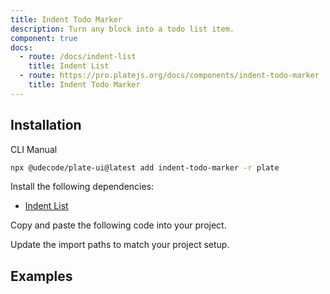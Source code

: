 ```yaml
---
title: Indent Todo Marker
description: Turn any block into a todo list item.
component: true
docs:
  - route: /docs/indent-list
    title: Indent List
  - route: https://pro.platejs.org/docs/components/indent-todo-marker
    title: Indent Todo Marker
---
```


## Installation

<Tabs defaultValue="cli">

<TabsList>
<TabsTrigger value="cli">CLI</TabsTrigger>
<TabsTrigger value="manual">Manual</TabsTrigger>
</TabsList>
<TabsContent value="cli">

```bash
npx @udecode/plate-ui@latest add indent-todo-marker -r plate
```

</TabsContent>

<TabsContent value="manual">

<Steps>

<Step>

Install the following dependencies:

- [Indent List](/docs/indent-list)

</Step>

<Step>

Copy and paste the following code into your project.

</Step>

<ComponentSource src="../../templates/plate-playground-template/src/components/plate-ui/indent-todo-marker.tsx" />

<Step>

Update the import paths to match your project setup.

</Step>

</Steps>

</TabsContent>

</Tabs>

## Examples

<ComponentPreview name="playground-demo" id="copilot" />

<ComponentSource src="../../templates/plate-playground-template/src/components/plate-ui/indent-todo-marker.tsx" />
